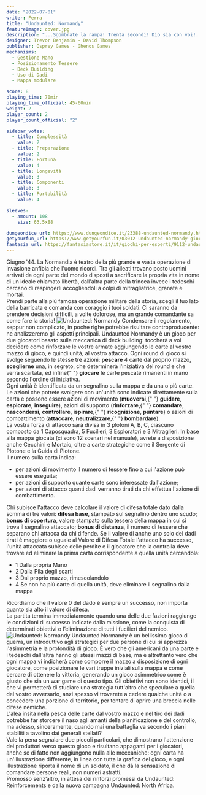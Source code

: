 ```yaml
---
date: "2022-07-01"
writer: Ferra
title: "Undaunted: Normandy"
featureImage: cover.jpg
description: "...Sgombrate la rampa! Trenta secondi! Dio sia con voi!..."
designer: Trevor Benjamin - David Thompson
publisher: Osprey Games - Ghenos Games
mechanisms:
  - Gestione Mano
  - Posizionamento Tessere
  - Deck Building
  - Uso di Dadi
  - Mappa modulare

score: 8
playing_time: 70min
playing_time_official: 45-60min
weight: 2
player_count: 2
player_count_official: "2"

sidebar_votes:
  - title: Complessità
    value: 2
  - title: Preparazione
    value: 2
  - title: Fortuna
    value: 4
  - title: Longevità
    value: 3
  - title: Componenti
    value: 3
  - title: Portabilità
    value: 4

sleeves:
  - amount: 108
    size: 63.5x88

dungeondice_url: https://www.dungeondice.it/23388-undaunted-normandy.html
getyourfun_url: https://www.getyourfun.it/03012-undaunted-normandy-giochi-di-carte.html
fantasia_url: https://fantasiastore.it/it/giochi-per-esperti/9112-undaunted-normandy.html
---
```


<Setting>
  Giugno '44. La Normandia è teatro della più grande e vasta operazione di
  invasione anfibia che l'uomo ricordi. Tra gli alleati trovano posto uomini
  arrivati da ogni parte del mondo disposti a sacrificare la propria vita in
  nome di un ideale chiamato libertà, dall'altra parte della trincea invece i
  tedeschi cercano di respingerli accogliendoli a colpi di mitragliatrice,
  granate e mortai. <br />
  Prendi parte alla più famosa operazione militare della storia, scegli il tuo lato
  della barricata e comanda con coraggio i tuoi soldati. Ci saranno da prendere decisioni
  difficili, a volte dolorose, ma un grande comandante sa come fare la storia!
</Setting>

<img src="./game1.jpg" alt="Undaunted: Normandy" />

<Rules>
  Condensare il regolamento, seppur non complicato, in poche righe potrebbe
  risultare controproducente: ne analizzeremo gli aspetti principali. Undaunted
  Normandy è un gioco per due giocatori basato sulla meccanica di deck building:
  toccherà a voi decidere come rinforzare le vostre armate aggiungendo le carte
  al vostro mazzo di gioco, e quindi unità, al vostro attacco. Ogni round di
  gioco si svolge seguendo le stesse tre azioni: <strong>pescare</strong> 4
  carte dal proprio mazzo, <strong>sceglierne</strong> una, in segreto, che
  determinerà l'iniziativa del round e che verrà scartata, ed infine{" "}
  <strong>giocare</strong> le carte pescate rimanenti in mano secondo l'ordine
  di iniziativa.
  <br />
  Ogni unità è identificata da un segnalino sulla mappa e da una o più carte. Le
  azioni che potrete svolgere con un'unità sono indicate direttamente sulla
  carta e possono essere azioni di movimento (<strong>muoversi</strong>,{" "}
  <strong>guidare</strong>, <strong>esplorare</strong>,
  <strong>inseguire</strong>), azioni di supporto (<strong>rinforzare</strong>,{" "}
  <strong>comandare</strong>, <strong>nascondersi</strong>,
  <strong>controllare</strong>, <strong>ispirare</strong>,{" "}
  <strong>ricognizione</strong>, <strong>puntare</strong>) o azioni di
  combattimento (<strong>attaccare</strong>, <strong>neutralizzare</strong>,{" "}
  <strong>bombardare</strong>).
  <br />
  La vostra forza di attacco sarà divisa in 3 plotoni A, B, C, ciascuno composto
  da 1 Caposquadra, 5 Fucilieri, 3 Esploratori e 3 Mitraglieri. In base alla
  mappa giocata (ci sono 12 scenari nel manuale), avrete a disposizione anche
  Cecchini e Mortaio, oltre a carte strategiche come il Sergente di Plotone e la
  Guida di Plotone.
  <br />
  Il numero sulla carta indica:
  <ul>
    <li>
      per azioni di movimento il numero di tessere fino a cui l'azione può
      essere eseguita;
    </li>
    <li>per azioni di supporto quante carte sono interessate dall'azione;</li>
    <li>
      per azioni di attacco quanti dadi verranno tirati da chi effettua l'azione
      di combattimento.
    </li>
  </ul>
  Chi subisce l'attacco deve calcolare il valore di difesa totale dato dalla
  somma di tre valori: <strong>difesa base</strong>, stampato sul segnalino
  dentro uno scudo;
  <strong>bonus di copertura</strong>, valore stampato sulla tessera della mappa
  in cui si trova il segnalino attaccato; <strong>bonus di distanza</strong>, il
  numero di tessere che separano chi attacca da chi difende. Se il valore di anche
  uno solo dei dadi tirati è maggiore o uguale al Valore di Difesa Totale l'attacco
  ha successo, l'unità attaccata subisce delle perdite e il giocatore che la controlla
  deve trovare ed eliminare la prima carta corrispondente a quella unità cercandola:
  <ul>
    <li>1 Dalla propria Mano</li>
    <li>2 Dalla Pila degli scarti</li>
    <li>3 Dal proprio mazzo, rimescolandolo</li>
    <li>
      4 Se non ha più carte di quella unità, deve eliminare il segnalino dalla
      mappa
    </li>
  </ul>
  Ricordiamo che il valore 0 del dado è sempre un successo, non importa quanto sia
  alto il valore di difesa.
  <br />
  La partita termina immediatamente quando una delle due fazioni raggiunge le condizioni
  di successo indicate dalla missione, come la conquista di determinati obiettivi
  o l’eliminazione di tutti i fucilieri del nemico.
</Rules>

<img src="./game2.jpg" alt="Undaunted: Normandy" />

<Feedback>
  Undaunted Normandy è un bellissimo gioco di guerra, un introduttivo agli
  strategici per due persone di cui si apprezza l'asimmetria e la profondità di
  gioco. È vero che gli americani da una parte e i tedeschi dall'altra hanno gli
  stessi mazzi di base, ma è altrettanto vero che ogni mappa vi indicherà come
  comporre il mazzo a disposizione di ogni giocatore, come posizionare le vari
  truppe iniziali sulla mappa e come cercare di ottenere la vittoria, generando
  un gioco asimmetrico come è giusto che sia un war game di questo tipo. Gli
  obiettivi non sono identici, il che vi permetterà di studiare una strategia
  tutt'altro che speculare a quella del vostro avversario, anzi spesso vi
  troverete a cedere qualche unità o a concedere una porzione di territorio, per
  tentare di aprire una breccia nelle difese nemiche. <br />
  L'alea insita nella pesca delle carte dal vostro mazzo e nel tiro dei dadi potrebbe
  far storcere il naso agli amanti della pianificazione e del controllo, ma adesso,
  sinceramente, quando mai una battaglia va secondo i piani stabiliti a tavolino
  dai generali stellati?
  <br />
  Vale la pena segnalare due piccoli particolari, che dimostrano l'attenzione dei
  produttori verso questo gioco e risultano appaganti per i giocatori, anche se di
  fatto non aggiungono nulla alle meccaniche: ogni carta ha un'illustrazione differente,
  in linea con tutta la grafica del gioco, e ogni illustrazione riporta il nome di
  un soldato, il che dà la sensazione di comandare persone reali, non numeri astratti.
  <br />
  Promosso senz’altro, in attesa dei rinforzi promessi da Undaunted: Reinforcements
  e dalla nuova campagna Undaunted: North Africa.
</Feedback>

<Instagram id="Cfd_Z0jjjmc" />
